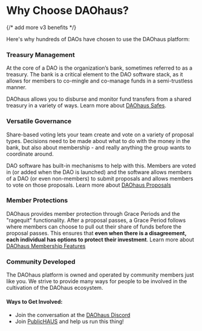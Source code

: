 # Why Choose DAOhaus?

{/* add more v3 benefits */}

Here's why hundreds of DAOs have chosen to use the DAOhaus platform:

### **Treasury Management**

At the core of a DAO is the organization’s bank, sometimes referred to as a treasury. The bank is a critical element to the DAO software stack, as it allows for members to co-mingle and co-manage funds in a semi-trustless manner.

DAOhaus allows you to disburse and monitor fund transfers from a shared treasury in a variety of ways. Learn more about [DAOhaus Safes](/user/operator/safes).

### **Versatile Governance**

Share-based voting lets your team create and vote on a variety of proposal types. Decisions need to be made about what to do with the money in the bank, but also about membership - and really anything the group wants to coordinate around.

DAO software has built-in mechanisms to help with this. Members are voted in (or added when the DAO is launched) and the software allows members of a DAO (or even non-members) to submit proposals and allows members to vote on those proposals. Learn more about [DAOhaus Proposals](/user/operator/proposals)

### **Member Protections**

DAOhaus provides member protection through Grace Periods and the "ragequit" functionality. After a proposal passes, a Grace Period follows where members can choose to pull out their share of funds before the proposal passes. This ensures that **even when there is a disagreement, each individual has options to protect their investment**. Learn more about [DAOhaus Membership Features](/docs/users/membership)

### **Community Developed**

The DAOhaus platform is owned and operated by community members just like you. We strive to provide many ways for people to be involved in the cultivation of the DAOhaus ecosystem.

#### Ways to Get Involved:

- Join the conversation at the [DAOhaus Discord](https://discord.gg/daohaus)
- Join [PublicHAUS](https://publichaus.club/) and help us run this thing!
